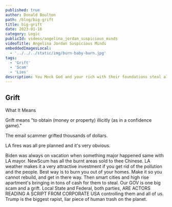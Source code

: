 ```yaml
---
published: true
author: Donald Boulton
path: /blog/big-grift
title: big-grift
date: 2023-01-16
category: Logic
publicId: videos/angelina_jordan_suspicious_minds
videoTitle: Angelina Jordan Suspicious Minds
embeddedImagesLocal:
  - '../../../static/img/burn-baby-burn.jpg'
tags:
  - 'Grift'
  - 'Scam'
  - 'Lies'
description: You Mock God and your rich with their foundations steal all the poor and HOMELESS Money. Retribution.
---
```



<GatsbyImage
  alt="Groups"
  imgclass="block object-cover object-center w-full h-full rounded-lg"
  image={getImage(props.localImages[0])}
/>

## Grift

What It Means

Grift means "to obtain (money or property) illicitly (as in a confidence game)."

The email scammer grifted thousands of dollars.

LA fires was all pre planned and it's very obvious. 

Biden was always on vacation when something major happened same with LA mayor. NewScum has all the burnt areas sold to thee Chinese. LA weather makes it a very attractive investment if you get rid of the pollution and the people. Best way is to burn you out of your homes. Make it so you cannot rebuild, and get in there way. Then smart cities and high rise apartment's bringing in tons of cash for them to steal. Our GOV is one big scam and a grift. Local State and Federal, both parties, ARE ACTORS READING A SCRIPT FROM CORPORATE USA controlling them and all of us. Trump is the biggest rapist, liar piece of human trash on the planet.


